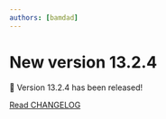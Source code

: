 ```yaml
---
authors: [bamdad]
---
```


# New version 13.2.4

🎉 Version 13.2.4 has been released!

[Read CHANGELOG](https://github.com/sound-scape-explorer/sound-scape-explorer/blob/main/CHANGELOG.md#1324-2024-04-18)
